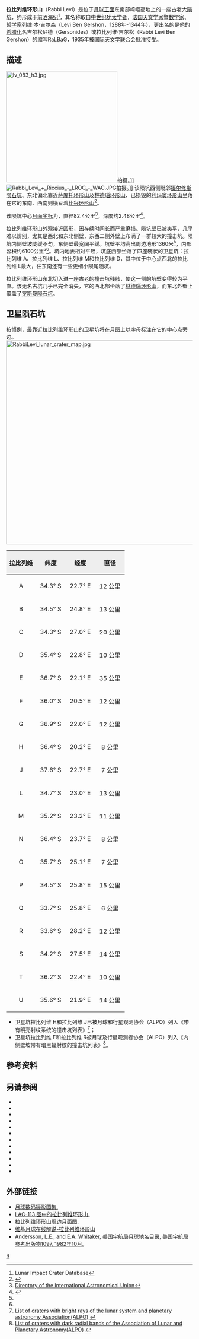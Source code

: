 {{lunar crater data|
 image=Normal Rabbi Levi-LOiv-088-h3.jpg|
 caption=[[月球轨道器4号|月球轨道器4号]]拍摄的图像，图中的线条为伪影。|
 latitude=34.78|
 N_or_S=S|
 longitude=23.46|
 E_or_W=E|
 diameter=82.4公里|
 depth=2.48公里|
 colong=336|
 eponym= 列维·本·吉尔森}}
'''拉比列维环形山'''（Rabbi Levi）是位于[[月球正面|月球正面]]东南部崎岖高地上的一座古老大[[撞击坑|陨坑]]，约形成于[[前酒海纪|前酒海纪]]<ref name=LICD>Lunar Impact Crater Database</ref>，其名称取自[[中世纪|中世纪]][[犹太|犹太]][[学者|学者]]，[[法国|法国]][[天文学家|天文学家]]暨[[数学家|数学家]]、[[哲学家|哲学家]]列维·本·吉尔森（Levi Ben Gershon，1288年-1344年），更出名的是他的[[希腊化|希腊化]]名吉尔松尼德（Gersonides）或拉比列维·吉尔松（Rabbi Levi Ben Gershon）的缩写RaLBaG，1935年被[[国际天文学联合会|国际天文学联合会]]批准接受。

==描述==
[[Image:Iv_083_h3.jpg|300px]]拍摄。]]
[[Image:Rabbi_Levi_+_Riccius_-_LROC_-_WAC.JPG|thumb]]拍摄。]]
该陨坑西侧毗邻[[摄尔修斯陨石坑|摄尔修斯陨石坑]]、东北偏北靠近[[萨库托环形山|萨库托环形山]]及[[林德瑙环形山|林德瑙环形山]]、已损毁的[[利玛窦环形山|利玛窦环形山]]坐落在它的东南、西南则横亘着[[比兴环形山|比兴环形山]]<ref>{{Cite web |url=http://planetarynames.wr.usgs.gov/images/Lunar/lac_113_lo.pdf |title=Crater Rabbi Levi on LAC-113 map. |accessdate=2016-09-11 |archive-date=2020-05-31 |archive-url=https://web.archive.org/web/20200531103139/https://planetarynames.wr.usgs.gov/images/Lunar/lac_113_lo.pdf |dead-url=no }}</ref>。

该陨坑中心[[月面坐标|月面坐标]]为{{Coord|34.78|S|23.46|E|globe:Moon|nogoogle=1|noosm=1}}，直径82.4公里<ref name="IAU">[http://planetarynames.wr.usgs.gov/Feature/4908 Directory of the International Astronomical Union]</ref>，深度约2.48公里<ref>{{Cite web |url=http://fisherka.csolutionshosting.net/astronote/plan/craterdepth/html/CraterDepthFeatureNameWestfall.html |title=John E. Westfall's Atlas of the Lunar Terminator, Cambridge Univ. Press (2000) |accessdate=2016-09-11 |archive-date=2014-12-18 |archive-url=https://archive.today/20141218234310/http://fisherka.csolutionshosting.net/astronote/plan/craterdepth/html/CraterDepthFeatureNameWestfall.html |dead-url=yes }}</ref>。

拉比列维环形山外观接近圆形，因存续时间长而严重磨损。陨坑壁已被夷平，几乎难以辨别，尤其是西北和东北侧壁，东西二侧外壁上布满了一群较大的撞击坑。陨坑内侧壁坡陡缓不匀，东侧壁最宽阔平缓。坑壁平均高出周边地形1360米<ref name="LICD"/>，内部容积约6100公里³<ref name="LICD"/>。坑内地表相对平坦，坑底西部坐落了四座碗状的卫星坑：拉比列维 A、拉比列维 L、拉比列维 M和拉比列维 D，其中位于中心点西北的拉比列维 L最大，往东南还有一些更细小陨尾随坑。

拉比列维环形山东北切入进一座古老的撞击坑残骸，使这一侧的坑壁变得较为平直。该无名古坑几乎已完全消失，它的西北部坐落了[[林德瑙环形山|林德瑙环形山]]，而东北外壁上覆盖了[[罗斯曼陨石坑|罗斯曼陨石坑]]。{{clear}}

==卫星陨石坑==
按惯例，最靠近拉比列维环形山的卫星坑将在月图上以字母标注在它的中心点旁边。
[[Image:RabbiLevi_lunar_crater_map.jpg|550px]]

{| class="wikitable"
!width="25%" style="background:#eeeeee;" |拉比列维
!width="25%" style="background:#eeeeee;" |纬度
!width="25%" style="background:#eeeeee;" |经度 
!width="25%" style="background:#eeeeee;" |直径
|-
|align="center"|A
|align="center"|34.3° S
|align="center"|22.7° E
|align="center"|12 公里
|-
|align="center"|B
|align="center"|34.5° S
|align="center"|24.8° E
|align="center"|13 公里
|-
|align="center"|C
|align="center"|34.3° S
|align="center"|27.0° E
|align="center"|20 公里
|-
|align="center"|D
|align="center"|35.4° S
|align="center"|22.8° E
|align="center"|10 公里
|-
|align="center"|E
|align="center"|36.7° S
|align="center"|22.1° E
|align="center"|35 公里
|-
|align="center"|F
|align="center"|36.0° S
|align="center"|20.5° E
|align="center"|12 公里
|-
|align="center"|G
|align="center"|36.9° S
|align="center"|22.0° E
|align="center"|12 公里
|-
|align="center"|H
|align="center"|36.4° S
|align="center"|20.2° E
|align="center"|8 公里
|-
|align="center"|J
|align="center"|37.6° S
|align="center"|22.7° E
|align="center"|7 公里
|-
|align="center"|L
|align="center"|34.7° S
|align="center"|23.0° E
|align="center"|13 公里
|-
|align="center"|M
|align="center"|35.2° S
|align="center"|23.2° E
|align="center"|11 公里
|-
|align="center"|N
|align="center"|36.4° S
|align="center"|23.7° E
|align="center"|8 公里
|-
|align="center"|O
|align="center"|35.7° S
|align="center"|25.1° E
|align="center"|7 公里
|-
|align="center"|P
|align="center"|34.5° S
|align="center"|25.8° E
|align="center"|15 公里
|-
|align="center"|Q
|align="center"|33.7° S
|align="center"|25.8° E
|align="center"|6 公里
|-
|align="center"|R
|align="center"|33.6° S
|align="center"|28.2° E
|align="center"|12 公里
|-
|align="center"|S
|align="center"|34.2° S
|align="center"|27.5° E
|align="center"|14 公里
|-
|align="center"|T
|align="center"|36.2° S
|align="center"|22.4° E
|align="center"|10 公里
|-
|align="center"|U
|align="center"|35.6° S
|align="center"|21.9° E
|align="center"|14 公里
|}{{clear}}
* 卫星坑拉比列维 H和拉比列维 J已被月球和行星观测协会（ALPO）列入《带有明亮射纹系统的撞击坑列表》<ref>[http://www.zone-vx.com/alpo-rays-table.pdf List of craters with bright rays of the lunar system and planetary astronomy Association(ALPO)] {{webarchive|url=https://web.archive.org/web/20160304213831/http://www.zone-vx.com/alpo-rays-table.pdf |date=2016-03-04 }}</ref>；
* 卫星坑拉比列维 F和拉比列维 R被月球及行星观测者协会（ALPO）列入《内侧壁坡带有暗黑辐射纹的撞击坑列表》<ref>[http://www.zone-vx.com/alpo-bcp-longlist.pdf List of craters with dark radial bands of the Association of Lunar and Planetary Astronomy(ALPO)] {{webarchive|url=https://web.archive.org/web/20131203025135/http://www.zone-vx.com/alpo-bcp-longlist.pdf |date=2013-12-03 }}</ref>。

==参考资料==
{{Reflist}}

==另请参阅==
{{refbegin}}
* {{cite book
  | last1 = Andersson
  | first1 = L. E.
  | last2 = Whitaker
  | first2 = E. A.
  | authorlink2 = Ewen Whitaker
  | date = 1982
  | title = [[NASA|NASA]] Catalogue of Lunar Nomenclature
  | publisher = NASA RP-1097
  | ref = harv
  }}
* {{cite web
  | last = Blue
  | first = Jennifer
  | date = July 25, 2007
  | title = Gazetteer of Planetary Nomenclature
  | publisher = [[United_States_Geological_Survey|USGS]]
  | url = http://planetarynames.wr.usgs.gov/
  | accessdate = 2007-08-05
  | ref = harv
  | archive-date = 2019-12-13
  | archive-url = https://web.archive.org/web/20191213141228/https://planetarynames.wr.usgs.gov/
  | dead-url = no
  }}
* {{cite book
  | last1 = Bussey
  | first1 = B.
  | authorlink1 = Ben Bussey
  | last2 = Spudis
  | first2 = P.
  | authorlink2 = Paul Spudis
  | date = 2004
  | title = The Clementine Atlas of the Moon
  | publisher = Cambridge University Press
  | location = New York
  | isbn = 978-0-521-81528-4
  | ref = harv
  }}
* {{cite book
  | last1 = Cocks
  | first1 = Elijah E.
  | last2 = Cocks
  | first2 = Josiah C.
  | date = 1995
  | title = Who's Who on the Moon: A Biographical Dictionary of Lunar Nomenclature
  | url = https://archive.org/details/isbn_9780936389271
  | publisher = Tudor Publishers
  | isbn = 978-0-936389-27-1
  | ref = harv
  }}
* {{cite web
  | last = McDowell
  | first = Jonathan
  | date = July 15, 2007
  | url = http://host.planet4589.org/astro/lunar/
  | title = Lunar Nomenclature
  | publisher = Jonathan's Space Report
  | accessdate = 2007-10-24
  | ref = harv
  | archive-date = 2019-06-21
  | archive-url = https://web.archive.org/web/20190621012337/http://host.planet4589.org/astro/lunar/
  | dead-url = no
  }}
* {{cite journal| last1 = Menzel| first1 = D. H.| last2 = Minnaert| first2 = M.| last3 = Levin| first3 = B.| last4 = Dollfus| first4 = A.| last5 = Bell| first5 = B.| title = Report on Lunar Nomenclature by the Working Group of Commission 17 of the IAU| doi = 10.1007/BF00171763| journal = Space Science Reviews| volume = 12| issue = 2| pages = 136–186| year = 1971| pmid = | pmc =| bibcode = 1971SSRv...12..136M| ref = harv}}
* {{cite book
  | first = Patrick
  | last = Moore
  | authorlink = Patrick Moore
  | date = 2001
  | title = On the Moon
  | url = https://archive.org/details/patrickmooreonmo00patr
  | publisher = Sterling Publishing Co
  | isbn = 978-0-304-35469-6
  | ref = harv
  }}
* {{cite book
  | first = Fred W.
  | last = Price
  | date = 1988
  | title = The Moon Observer's Handbook
  | publisher = Cambridge University Press
  | isbn = 978-0-521-33500-3
  | ref = harv
  }}
* {{cite book
  | last = Rükl
  | first = Antonín
  | authorlink = Antonín Rükl
  | date = 1990
  | title = Atlas of the Moon
  | publisher = Kalmbach Books
  | isbn = 978-0-913135-17-4
  | ref = harv
  }}
* {{cite book
  | last = Webb
  | first = Rev. T. W.
  | authorlink = Thomas William Webb
  | date = 1962
  | title = Celestial Objects for Common Telescopes
  | url = https://archive.org/details/celestialobjects00webb
  | edition = 6th revised
  | publisher = Dover
  | isbn = 978-0-486-20917-3
  | ref = harv
  }}
* {{cite book
  | first = Ewen A.
  | last = Whitaker
  | authorlink = Ewen Whitaker
  | date = 1999
  | title = Mapping and Naming the Moon
  | publisher = Cambridge University Press
  | isbn = 978-0-521-62248-6
  | ref = harv
  }}
* {{cite book
  | first = Peter T.
  | last = Wlasuk
  | date = 2000
  | title = Observing the Moon
  | publisher = Springer
  | isbn = 978-1-85233-193-1
  | ref = harv
 }}
{{refend}}

==外部链接==
*[http://www.lpi.usra.edu/resources/lunar_orbiter/bin/srch_nam.shtml?Rabbi%20Levi%7C0 月球数码摄影图集.] {{Wayback|url=http://www.lpi.usra.edu/resources/lunar_orbiter/bin/srch_nam.shtml?Rabbi%20Levi%7C0 |date=20170114011612 }}
*[http://www.lpi.usra.edu/resources/mapcatalog/LAC/lac113/ LAC-113 图中的拉比列维环形山.] {{Wayback|url=http://www.lpi.usra.edu/resources/mapcatalog/LAC/lac113/ |date=20160304075407 }}
*[http://www.lpi.usra.edu/resources/mapcatalog/usgs/I695/ 拉比列维环形山周边月面图.] {{Wayback|url=http://www.lpi.usra.edu/resources/mapcatalog/usgs/I695/ |date=20160304071911 }}
*[http://the-moon.wikispaces.com/Rabbi+Levi 维基月球在线解说-拉比列维环形山] {{Wayback|url=http://the-moon.wikispaces.com/Rabbi+Levi |date=20180530154119 }}
*[http://planet4589.org/astro/lunar/RP-1097.pdf Andersson, L.E., and E.A. Whitaker, 美国宇航局月球地名目录, 美国宇航局参考出版物1097, 1982年10月.] {{Wayback|url=http://planet4589.org/astro/lunar/RP-1097.pdf |date=20141006125838 }}

[[Category:月球环形山|R]]
{{月球環形山 (R-S)}}